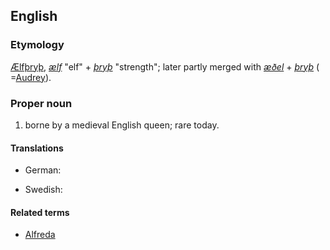 ==English==

===Etymology===
{{etyl|ang}} [[Ælfþryþ]], ''[[ælf]]'' "elf" + ''[[þryþ]]'' "strength"; later partly merged with ''[[æðel]]'' + ''[[þryþ]]'' ( =[[Audrey]]).

===Proper noun===
{{en-proper noun}}

# {{given name|female|from=Old English}} borne by a medieval English queen; rare today.

====Translations====
{{trans-top|female given name}}
* German: {{t-|de|Elfriede}}
{{trans-mid}}
* Swedish: {{t-|sv|Alfrida}}
{{trans-bottom}}

====Related terms====
* [[Alfreda]]